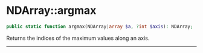 # NDArray::argmax

```php
public static function argmax(NDArray|array $a, ?int $axis): NDArray;
```
Returns the indices of the maximum values along an axis.

---